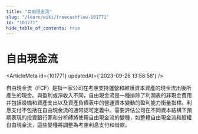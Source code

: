 ```yaml
---
title: "自由現金流"
slug: "/learn/wiki/freecashflow-101771"
id: "101771"
hide_table_of_contents: true
---
```



# 自由現金流

<ArticleMeta id={101771} updatedAt={'2023-09-26 13:58:58'} />
<div className='border-solid border-b border-t-0 my-4 border-[var(--ifm-color-gray-300)]' />

自由現金流（FCF）是指一家公司在考慮支持運營和維護資本資產的現金流出後所產生的現金。與盈利或淨收入不同，自由現金流是一種排除了利潤表的非現金費用幷包括設備和資產支出以及資產負債表中的營運資本變動的盈利能力衡量指標。利息支付不包括在自由現金流的通常認可定義中。需要評估公司在不同資本結構下預期表現的投資銀行家和分析師將使用自由現金流的變種，如整體自由現金流和股權自由現金流，這些變種將調整為考慮利息支付和借款。
